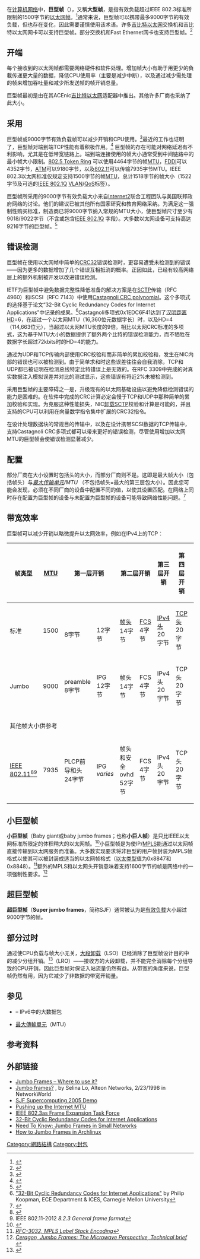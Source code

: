 {{NoteTA
|G1=IT
}}
{{校对翻译}}
{{专家}}
在[[计算机网络|计算机网络]]中，'''巨型帧'''（{{lang-en|jumbo frames}}），又稱'''大型帧'''，是指有效负载超过IEEE 802.3标准所限制的1500字节的[[以太网帧格式|以太网帧]]。<ref>{{Cite web|url=http://www.ethernetalliance.org/library/whitepaper/ethernet-jumbo-frames/|title=Ethernet Jumbo Frames|accessdate=2015-06-18|date=2009-11-12|publisher=Ethernet Alliance|archive-date=2019-02-06|archive-url=https://web.archive.org/web/20190206083948/https://ethernetalliance.org/library/whitepaper/ethernet-jumbo-frames/|dead-url=no}}</ref>通常来说，巨型帧可以携带最多9000字节的有效负载，但也存在变化，因此需要谨慎使用该术语。许多[[吉比特以太网|吉比特以太网]]交换机和吉比特以太网网卡可以支持巨型帧。部分{{tsl|en|Fast Ethernet}}交换机和Fast Ethernet网卡也支持巨型帧。<ref name="Cisco24048">{{Cite web|url=http://www.cisco.com/en/US/products/hw/switches/ps700/products_configuration_example09186a008010edab.shtml|title=Jumbo/Giant Frame Support on Catalyst Switches Configuration Example|accessdate=2011-08-22|publisher=Cisco|quote=Catalyst 3750/3560 Series switches support an MTU of 1998 bytes for all 10/100 interfaces|archive-date=2014-01-11|archive-url=https://web.archive.org/web/20140111153844/http://www.cisco.com/en/US/products/hw/switches/ps700/products_configuration_example09186a008010edab.shtml|dead-url=no}}</ref>

== 开端 ==
每个接收到的以太网帧都需要网络硬件和软件处理。增加帧大小有助于用更少的負載传递更大量的数据，降低CPU使用率（主要是减少中断），以及通过减少需处理的帧来增加吞吐量和减少所发送帧的帧开销总量。

巨型帧最初是由{{tsl|en|Alteon WebSystems}}在其ACEnic[[吉比特以太网|吉比特以太网]]适配器中推出。其他许多厂商也采纳了此大小。

== 采用 ==
巨型帧或9000字节有效负载帧可以减少开销和CPU使用。<ref>{{Cite journal|title=TCP Performance Re-visited|last=Foong|first=A|journal=In IEEE International Symposium on Performance of Systems and Software|year=2003|last3=H. Hum|last4=J. Patwardhan|last5=G. Regnier}}</ref>最近的工作也证明了，巨型帧对端到端TCP性能有着积极作用。<ref>{{Cite journal|title=Large MTUs and internet performance|journal=13th IEEE Conference on High Performance Switching and Routing (HPSR 2012)|year=2012|last3=K Lee|last4=M Dixon}}</ref> 巨型帧的存在可能对网络延迟有不利影响，尤其是在低带宽链路上。端到端连接使用的帧大小通常受到中间链路中的最小帧大小限制。[[令牌环|802.5 Token Ring]] 可以使用4464字节的帧[[最大传输单元|MTU]]，[[光纤分布式数据接口|FDDI]]可以4352字节，[[异步传输模式|ATM]]可以9180字节，以及[[IEEE_802.11|802.11]]可以传输7935字节MTU。IEEE 802.3以太网标准仅规定支持1500字节的帧[[最大传输单元|MTU]]，总计1518字节的帧大小（1522字节及可选的[[IEEE_802.1Q|IEEE 802.1Q]] [[虚拟局域网|VLAN]]/[[QoS|QoS]]标签）。

巨型帧所采用的9000字节有效负载大小来自[[Internet2|Internet2]]联合工程团队与美国联邦政府网络的讨论。他们的建议已被其他所有国家研究和教育网络采纳。为满足这一强制性购买标准，制造商已将9000字节纳入常规的MTU大小，使巨型帧尺寸至少有9018/9022字节（不含或包含[[IEEE_802.1Q|IEEE 802.1Q]] 字段）。{{Fact|date=December 2011}}大多数以太网设备可支持高达9216字节的巨型帧。<ref>{{Citation|title=Jumbo Frames|date=2013-03-06|url=http://www.networkworld.com/community/blog/jumbo-frames|quote=Most network devices support a jumbo frame size of 9216 bytes.|author=Scott Hogg|publisher=[[Network_World|Network World]]|accessdate=2013-08-05|archive-date=2013-12-19|archive-url=https://web.archive.org/web/20131219012804/http://www.networkworld.com/community/blog/jumbo-frames|dead-url=no}}</ref>

== 错误检测 ==
巨型帧在使用以太网帧中简单的[[循環冗餘校驗|CRC32]]错误检测时，更容易遭受未检测到的错误——因为更多的数据增加了几个错误互相抵消的概率。正因如此，已经有较高网络层上的额外机制被开发以改进错误检测。

IETF为巨型帧中避免数据完整性降低准备的解决方案是在[[流控制传输协议|SCTP]]传输（RFC 4960）和iSCSI（RFC 7143）中使用[[循環冗餘校驗|Castagnoli CRC polynomial]]。这个多项式的选择基于论文“32-Bit Cyclic Redundancy Codes for Internet Applications”中记录的成果。<ref>[http://www.ece.cmu.edu/~koopman/networks/dsn02/dsn02_koopman.pdf "32-Bit Cyclic Redundancy Codes for Internet Applications"] {{Wayback|url=http://www.ece.cmu.edu/~koopman/networks/dsn02/dsn02_koopman.pdf |date=20120916185941 }} by Philip Koopman, ECE Department & ICES, Carnegie Mellon University</ref>Castagnoli多项式0x1EDC6F41达到了[[汉明距离|汉明距离]]HD=6，在超过一个以太网MTU（16,360位元数据字长）时，以及HD=4（114,663位元），当超过以太网MTU长度的9倍。相比以太网CRC标准的多项式，这为基于MTU大小的数据提供了额外两个比特的错误检测能力，而不牺牲在数据字长超过72kbits时的HD=4的能力。

通过为UDP和TCP传输内部使用CRC校验和而非简单的累加校验和，发生在NIC内部的错误也可以被检测到。由于简单求和时这些误差往往会自我消除，TCP和UDP都已被证明在检测总线特定比特错误上是无效的。在RFC 3309中完成的对真实数据注入模拟误差并对比的测试显示，这些错误有将近2%未被检测到。

采用巨型帧的主要障碍之一是，升级现有的以太网基础设施以避免降低检测错误的能力是困难的。在软件中完成的CRC计算必定会慢于TCP和UDP中那种简单的累加校验和实现。为克服这种性能损失，NIC[[TCP卸載引擎|卸载]]SCTP校验和计算是可能的，并且支持{{tsl|en|SSE4.2}}的CPU可以利用在向量数学指令集中扩展的CRC32指令。

在设计处理数据块的常规目的传输中，以及在设计携带SCSI数据的TCP传输中，支持Castagnoli CRC多项式都可以带来更好的错误检测，尽管使用增加以太网MTU的巨型帧会使错误检测显著减少。

== 配置 ==
部分厂商在大小设置时包括头的大小，而部分厂商则不是。这即是最大帧大小（包括帧头）与''[[最大传输单元|最大传输单元]]/MTU'' （不包括帧头=最大的第三层包大小）。因此您可能会发现，必须在不同厂商的设备中配置不同的值，以使其设置匹配。{{Fact|date=August 2013}}在网络上同时存在配置为巨型帧的设备与未配置为巨型帧的设备可能导致网络性能问题。<ref>{{Cite web|url=http://kb.netgear.com/app/answers/detail/a_id/222/~/what-is-the-jumbo-frame-supported-by-switches-and-adapters%3F|title=What is the Jumbo Frame Supported by Switches and Adapters?|accessdate=2013-08-05|publisher=[[Netgear|Netgear]]}}</ref>

== 带宽效率 ==
巨型帧可以减少开销以略微提升以太网效率，例如在IPv4上的TCP：{{Fact|date=October 2015}}
{| class="wikitable" style="text-align: center; margin-bottom: 10px;"
! 帧类型
! [[最大传输单元|MTU]] 
! colspan="2" | 第一层开销
! colspan="2" | 第二层开销
! 第三层开销
! 第四层开销
! 有效负载大小
! 总计传输<ref>总计传输大小是有效负载大小+所有开销大小的总和。</ref> 
! 效率<ref>效率是有效负载大小除以总传输大小。</ref>
|-
| 标准 
| 1500 
| {{tsl|en|Syncword|preamble}}<br>
8字节
| {{tsl|en|Interpacket gap|分组间隙|IPG}}<br>
12字节
| [[以太网帧格式|帧头]]<br>
14字节
| [[帧校验序列|FCS]]<br>
4字节
| [[IPv4|IPv4头]]<br>
20字节
| [[传输控制协议|TCP头]]<br>
20字节
| 1460字节
| 1538字节
| 94.93%
|-
| Jumbo 
| 9000 
| preamble<br>
8字节
| IPG<br>
12字节
| 帧头<br>
14字节
| FCS<br>
4字节
| IPv4头<br>
20字节
| TCP头<br>
20字节
| 8960字节
| 9038字节
| 99.14%
|-
! colspan="12" | 其他帧大小供参考
|-
| [[IEEE_802.11|IEEE 802.11]]<ref>{{Cite news|url=http://www.speedguide.net/articles/wireless-network-speed-tweaks-5681|title=Wireless Network Speed Tweaks|last=Philip|date=October 20, 2016|work=speedguide.net|accessdate=October 20, 2016|archive-date=2021-02-24|archive-url=https://web.archive.org/web/20210224164506/https://www.speedguide.net/articles/wireless-network-speed-tweaks-5681|dead-url=no}}</ref><ref>IEEE 802.11-2012 ''8.2.3 General frame format''</ref> 
| 7935 
| PLCP前导和头<br>
24字节
| IPG<br>
''varies'' 
| 帧头和安全ovhd<br>
52字节
| FCS<br>
4字节
| IPv4头<br>
20字节
| TCP头<br>
20字节
| 7895字节
| 8015 + IPG大小字节
| < 98.5%
|}

== 小巨型帧 ==
'''小巨型帧'''（Baby giant或baby jumbo frames；也称'''小巨人帧'''）是只比IEEE以太网标准所限定的体积稍大的以太网帧。<ref name="Cisco24048">{{Cite web|url=http://www.cisco.com/en/US/products/hw/switches/ps700/products_configuration_example09186a008010edab.shtml|title=Jumbo/Giant Frame Support on Catalyst Switches Configuration Example|accessdate=2011-08-22|publisher=Cisco|quote=Catalyst 3750/3560 Series switches support an MTU of 1998 bytes for all 10/100 interfaces}}</ref>小巨型帧是为使IP/[[多协议标签交换|MPLS]]能通过以太网帧直接传输到以太网服务而准备。大多数实现要求将非巨型的用户帧封装为MPLS帧格式以使其可以被封装成适当的以太网帧格式（[[以太类型|以太类型]]值为0x8847和0x8848）。<ref name="RFC-3032">[[rfc:3032#section-5|''RFC-3032, MPLS Label Stack Encoding'']]</ref>额外的MPLS和以太网头开销意味着支持1600字节的帧是{{tsl|en|Carrier Ethernet|运营商以太网}}网络中的一项强制性要求。<ref name="Ceragon">[http://www.ceragon.com/files/Ceragon%20-%20Jumbo%20Frames%20-%20Technical%20Brief.pdf ''Ceragon, Jumbo Frames: The Microwave Perspective, Technical brief''] {{webarchive|url=https://web.archive.org/web/20120915053454/http://www.ceragon.com/files/Ceragon%20-%20Jumbo%20Frames%20-%20Technical%20Brief.pdf |date=2012-09-15 }}</ref>

== 超巨型帧 ==
'''超巨型帧'''（'''Super jumbo frames'''，简称SJF）通常被认为是[[有效负载|有效负载]]大小超过9000字节的帧。<!-- 网络数据的相对吞吐量 throughput as a function of packet transfer rates is related in a complex manner <ref name="Rutherford">[[doi:10.1016/j.osn.2006.10.001|16 000–64 000 B pMTU experiments with simulation: The case for super jumbo frames at Supercomputing ’05]]</ref> to payload size per packet. 一般来说，随着线路比特率增加，分组的有效载荷大小应当按比例增加以维持等效的定时参数。然而，这意味着沿网络路径的众多中间逻辑电路的协方差缩放，这样才能适应[[最大传输单元|最大传输单元]]（MTU），因此那相对困难并有点冗长。 process to increase the path MTU of high performance national research and education networks from 1518 bytes to 9000 bytes or so, a subsequent increase, possibly to 64000 bytes for example, may take some time.

增加[[最大分段大小|最大分段大小]]（MSS）的主要因素是路径中介入的持久化机制的可用内存缓冲区的增加。这样的主要好处是分组[[比特率|比特率]]的减少，包括[[树_(数据结构)|末端节点]]和中间传输节点。节点一般使用{{tsl|en|reciprocating logic|往复逻辑}}来处理分组，处理分组头花费的[[指令周期|指令周期]]总量随着 decreases as the average MSS of the packets increases given a certain total amount of data transmitted. 随着平均网络线路速率增加到每秒100吉比特或更高，这种关系变得越来越重要。 -->

== 部分过时 ==
通过使CPU负载与帧大小无关，[[大段卸载|大段卸载]]（LSO）已经消除了巨型帧设计目的中的减少分组开销。<ref>{{Cite web|url=http://codingrelic.geekhold.com/2011/12/requiem-for-jumbo-frames.html|title=Coding Relic: Requiem for Jumbo Frames|accessdate=2011-12-07|date=2011-12-07|archive-date=2012-01-10|archive-url=https://web.archive.org/web/20120110093123/http://codingrelic.geekhold.com/2011/12/requiem-for-jumbo-frames.html|dead-url=no}}</ref>{{tsl|en|Large receive offload|大接收卸载}}（LRO）——接收方的大段卸载，并不能完全消除每个分组导致的CPU开销，因此巨型帧对保证入站流量仍然有益。{{Fact|date=May 2014}}从带宽的角度来说，巨型帧仍然有用，因为它减少了非数据的带宽开销量。

== 参见 ==
* {{tsl|en|Jumbogram}} – IPv6中的大数据包
* [[最大傳輸單元|最大傳輸單元]]（MTU）

== 参考资料 ==
{{Reflist|30em}}

== 外部链接 ==
* [https://web.archive.org/web/20060127004438/http://sd.wareonearth.com/~phil/jumbo.html Jumbo Frames – Where to use it?]
* [https://web.archive.org/web/20070127001935/http://www.networkworld.com/forum/0223jumboyes.html Jumbo frames?] , by Selina Lo, Alteon Networks, 2/23/1998 in NetworkWorld
* [http://www.rutherford-research.ca/rrx/hpc/sc05.php SJF Supercomputing 2005 Demo] {{Wayback|url=http://www.rutherford-research.ca/rrx/hpc/sc05.php |date=20210225093844 }}
* [https://web.archive.org/web/20071012174515/http://psc.edu/~mathis/MTU/ Pushing up the Internet MTU]
* [http://www.ieee802.org/3/frame_study/index.html IEEE 802.3as Frame Expansion Task Force] {{Wayback|url=http://www.ieee802.org/3/frame_study/index.html |date=20210224155233 }}
* [http://www.ece.cmu.edu/~koopman/networks/dsn02/dsn02_koopman.pdf 32-Bit Cyclic Redundancy Codes for Internet Applications] {{Wayback|url=http://www.ece.cmu.edu/~koopman/networks/dsn02/dsn02_koopman.pdf |date=20120916185941 }}
* [http://www.smallnetbuilder.com/content/view/30201/54/ Need To Know: Jumbo Frames in Small Networks] {{Wayback|url=http://www.smallnetbuilder.com/content/view/30201/54/ |date=20100617130543 }}
* [http://wiki.archlinux.org/index.php/Jumbo_Frames How to Jumbo Frames in Archlinux] {{Wayback|url=http://wiki.archlinux.org/index.php/Jumbo_Frames |date=20210308200024 }}

{{Ethernet}}

[[Category:網路結構|Category:網路結構]]
[[Category:封包|Category:封包]]